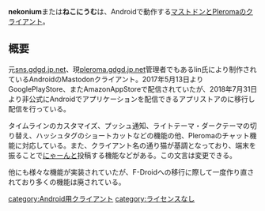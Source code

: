 {{小文字}}
{{Infobox software
| Name                = nekonium
| Image               = [[ファイル:nekonium.png|120px]]
| Developer           = [https://pleroma.gdgd.jp.net/users/1 lin]
| SourceCode          = https://git.gdgd.jp.net/lin/nekonium
| Platform            = Android
<!-- | ProgrammingLanguage = Objective-C -->
| Launch              = 2017年5月13日
<!-- | Kifu                = [https://paypal.me/floofdog PayPal] -->
| License             = ソースコードが公開されているが、ライセンスが明記されていない
| Web                 = https://repo.gdgd.jp.net
<!-- | Download            = -->
}}'''nekonium'''または'''ねこにうむ'''は、Androidで動作する[[Mastodon|マストドン]]と[[Pleroma]]のクライアント。

==概要==
元[[sns.gdgd.jp.net]]、現[https://pleroma.gdgd.jp.net pleroma.gdgd.jp.net]管理者でもあるlin氏により制作されているAndroidのMastodonクライアント。2017年5月13日よりGooglePlayStore、またAmazonAppStoreで配信されていたが、2018年7月31日より非公式にAndroidでアプリケーションを配信できるアプリストアの{{Jawp|F-Droid}}に移行し配信を行っている。

タイムラインのカスタマイズ、プッシュ通知、ライトテーマ・ダークテーマの切り替え、ハッシュタグのショートカットなどの機能の他、Pleromaのチャット機能に対応している。また、クライアント名の通り猫が基調となっており、端末を振ることで[[社会性フィルター|にゃーん]]と投稿する機能などがある。この文言は変更できる。

他にも様々な機能が実装されていたが、F-Droidへの移行に際して一度作り直されており多くの機能は廃されている。

{{DEFAULTSORT:nekonium}}
[[category:Android用クライアント]]
[[category:ライセンスなし]]
